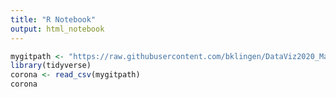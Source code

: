 ```yaml
---
title: "R Notebook"
output: html_notebook
---
```


```r
mygitpath <- "https://raw.githubusercontent.com/bklingen/DataViz2020_Maps/master/CoronaCases.csv"
library(tidyverse)
corona <- read_csv(mygitpath)
corona
```

